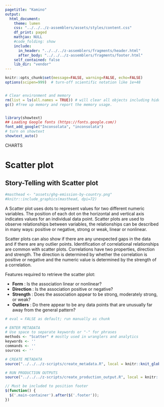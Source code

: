 ```yaml
---
pagetitle: "Kamino"
output: 
  html_document:
    theme: lumen
    css: "../../../z-assemblers/assets/styles/content.css"
    df_print: paged
    mathjax: NULL
    #code_folding: show
    include:
      in_header: "../../../z-assemblers/fragments/header.html"
      after_body: "../../../z-assemblers/fragments/footer.html"
    self_contained: false
    lib_dir: "vendor"
---
```

```r

knitr::opts_chunk$set(message=FALSE, warning=FALSE, echo=FALSE)
options(scipen=999)  # turn-off scientific notation like 1e+48


# Clear environment and memory
rm(list = ls(all.names = TRUE)) # will clear all objects including hidden 
gc() #free up memory and report the memory usage.


library(showtext)
## Loading Google fonts (https://fonts.google.com/)
font_add_google("Inconsolata", "inconsolata")
# turn on showtext
showtext_auto()

```
<div class="activity">
CHARTS  
</div>

# Scatter plot
## Story-Telling with Scatter plot

```r
#masthead <- "assets/ghg-emission-by-country.png"
#knitr::include_graphics(masthead, dpi=72)
```

A Scatter plot uses dots to represent values for two different numeric variables. The position of each dot on the horizontal and vertical axis indicates values for an individual data point. Scatter plots are used to observe relationships between variables, the relationships can be described in many ways: positive or negative, strong or weak, linear or nonlinear.

Scatter plots can also show if there are any unexpected gaps in the data and if there are any outlier points. Identification of correlational relationships are common with scatter plots. Correlations have two properties, direction and strength. The direction is determined by whether the correlation is positive or negative and the numeric value is determined by the strength of a correlation.

Features required to retrieve the scatter plot:

* __Form__ : Is the association linear or nonlinear?
* __Direction__ : Is the association positive or negative?
* __Strength__ : Does the association appear to be strong, moderately strong, or weak?
* __Outliers__ : Do there appear to be any data points that are unusually far away from the general pattern?

```r

# eval = FALSE as default; run manually as chunk

# ENTER METADATA
# Use space to separate keywords or "-" for phrases
methods <- "Scatter" # mostly used in wranglers and analytics
keywords <- ''
commands <- ''
sources <- ''

# CREATE METADATA
source("../../../z-scripts/create_metadata.R", local = knitr::knit_global())

# RUN PRODUCTION OUTPUTS
source("../../../z-scripts/create_production_output.R", local = knitr::knit_global())


```


```js

// Must be included to position footer
$(function() {
  $('.main-container').after($('.footer'));
})

```


